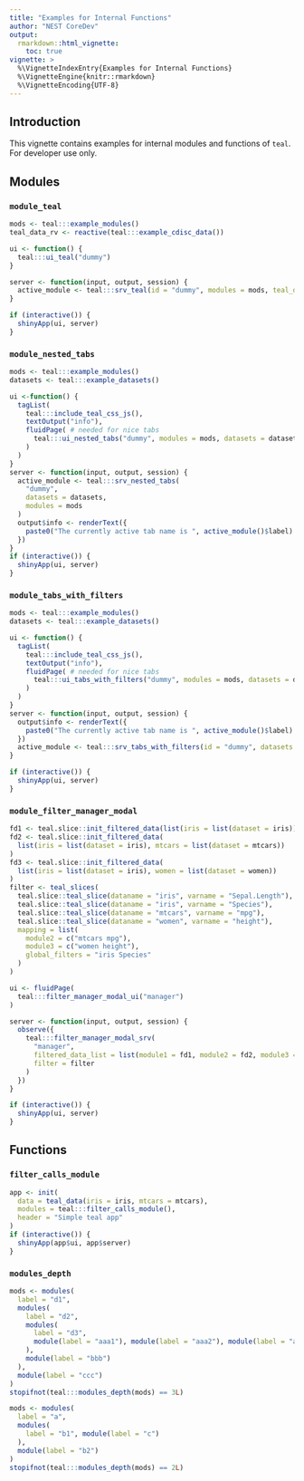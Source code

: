 ```yaml
---
title: "Examples for Internal Functions"
author: "NEST CoreDev"
output: 
  rmarkdown::html_vignette:
    toc: true
vignette: >
  %\VignetteIndexEntry{Examples for Internal Functions}
  %\VignetteEngine{knitr::rmarkdown}
  %\VignetteEncoding{UTF-8}
---
```


## Introduction

This vignette contains examples for internal modules and functions of `teal`. 
For developer use only.

## Modules
### `module_teal`
```r
mods <- teal:::example_modules()
teal_data_rv <- reactive(teal:::example_cdisc_data())

ui <- function() {
  teal:::ui_teal("dummy")
}

server <- function(input, output, session) {
  active_module <- teal:::srv_teal(id = "dummy", modules = mods, teal_data_rv = teal_data_rv)
}

if (interactive()) {
  shinyApp(ui, server)
}
```

### `module_nested_tabs`

```r
mods <- teal:::example_modules()
datasets <- teal:::example_datasets()

ui <-function() {
  tagList(
    teal:::include_teal_css_js(),
    textOutput("info"),
    fluidPage( # needed for nice tabs
      teal:::ui_nested_tabs("dummy", modules = mods, datasets = datasets)
    )
  )
}
server <- function(input, output, session) {
  active_module <- teal:::srv_nested_tabs(
    "dummy",
    datasets = datasets,
    modules = mods
  )
  output$info <- renderText({
    paste0("The currently active tab name is ", active_module()$label)
  })
}
if (interactive()) {
  shinyApp(ui, server)
}
```

### `module_tabs_with_filters`
```r
mods <- teal:::example_modules()
datasets <- teal:::example_datasets()

ui <- function() {
  tagList(
    teal:::include_teal_css_js(),
    textOutput("info"),
    fluidPage( # needed for nice tabs
      teal:::ui_tabs_with_filters("dummy", modules = mods, datasets = datasets)
    )
  )
}
server <- function(input, output, session) {
  output$info <- renderText({
    paste0("The currently active tab name is ", active_module()$label)
  })
  active_module <- teal:::srv_tabs_with_filters(id = "dummy", datasets = datasets, modules = mods)
}

if (interactive()) {
  shinyApp(ui, server)
}
```

### `module_filter_manager_modal`
```r
fd1 <- teal.slice::init_filtered_data(list(iris = list(dataset = iris)))
fd2 <- teal.slice::init_filtered_data(
  list(iris = list(dataset = iris), mtcars = list(dataset = mtcars))
)
fd3 <- teal.slice::init_filtered_data(
  list(iris = list(dataset = iris), women = list(dataset = women))
)
filter <- teal_slices(
  teal.slice::teal_slice(dataname = "iris", varname = "Sepal.Length"),
  teal.slice::teal_slice(dataname = "iris", varname = "Species"),
  teal.slice::teal_slice(dataname = "mtcars", varname = "mpg"),
  teal.slice::teal_slice(dataname = "women", varname = "height"),
  mapping = list(
    module2 = c("mtcars mpg"),
    module3 = c("women height"),
    global_filters = "iris Species"
  )
)

ui <- fluidPage(
  teal:::filter_manager_modal_ui("manager")
)

server <- function(input, output, session) {
  observe({
    teal:::filter_manager_modal_srv(
      "manager",
      filtered_data_list = list(module1 = fd1, module2 = fd2, module3 = fd3),
      filter = filter
    )
  })
}

if (interactive()) {
  shinyApp(ui, server)
}
```
## Functions
### `filter_calls_module`
```r
app <- init(
  data = teal_data(iris = iris, mtcars = mtcars),
  modules = teal:::filter_calls_module(),
  header = "Simple teal app"
)
if (interactive()) {
  shinyApp(app$ui, app$server)
}
```

### `modules_depth`
```r
mods <- modules(
  label = "d1",
  modules(
    label = "d2",
    modules(
      label = "d3",
      module(label = "aaa1"), module(label = "aaa2"), module(label = "aaa3")
    ),
    module(label = "bbb")
  ),
  module(label = "ccc")
)
stopifnot(teal:::modules_depth(mods) == 3L)

mods <- modules(
  label = "a",
  modules(
    label = "b1", module(label = "c")
  ),
  module(label = "b2")
)
stopifnot(teal:::modules_depth(mods) == 2L)
```
